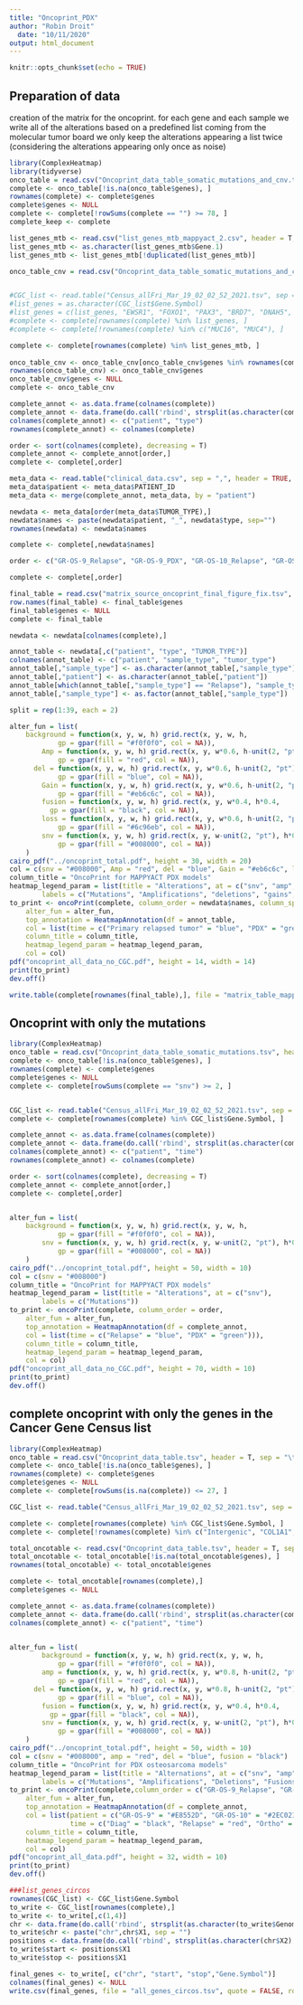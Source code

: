 ```yaml
---
title: "Oncoprint_PDX"
author: "Robin Droit"
  date: "10/11/2020"
output: html_document
---
```


```r
knitr::opts_chunk$set(echo = TRUE)
```

## Preparation of data
creation of the matrix for the oncoprint.
for each gene and each sample we write all of the alterations based on a predefined list coming from the molecular tumor board
we only keep the alterations appearing a list twice (considering the alterations appearing only once as noise)

```r
library(ComplexHeatmap)
library(tidyverse)
onco_table = read.csv("Oncoprint_data_table_somatic_mutations_and_cnv.tsv", header = T, sep = "\t")
complete <- onco_table[!is.na(onco_table$genes), ]
rownames(complete) <- complete$genes
complete$genes <- NULL
complete <- complete[!rowSums(complete == "") >= 78, ]
complete_keep <- complete

list_genes_mtb <- read.csv("list_genes_mtb_mappyact_2.csv", header = T, sep = "\t")
list_genes_mtb <- as.character(list_genes_mtb$Gene.1)
list_genes_mtb <- list_genes_mtb[!duplicated(list_genes_mtb)]

onco_table_cnv = read.csv("Oncoprint_data_table_somatic_mutations_and_cnv.tsv", header = T, sep = "\t")


#CGC_list <- read.table("Census_allFri_Mar_19_02_02_52_2021.tsv", sep = "\t", header = TRUE)
#list_genes = as.character(CGC_list$Gene.Symbol)
#list_genes = c(list_genes, "EWSR1", "FOXO1", "PAX3", "BRD7", "DNAH5", "CCNB3", "CNTD1", "NOTCH3")
#complete <- complete[rownames(complete) %in% list_genes, ]
#complete <- complete[!rownames(complete) %in% c("MUC16", "MUC4"), ]

complete <- complete[rownames(complete) %in% list_genes_mtb, ]
  
onco_table_cnv <- onco_table_cnv[onco_table_cnv$genes %in% rownames(complete), ]
rownames(onco_table_cnv) <- onco_table_cnv$genes
onco_table_cnv$genes <- NULL
complete <- onco_table_cnv

complete_annot <- as.data.frame(colnames(complete))
complete_annot <- data.frame(do.call('rbind', strsplit(as.character(complete_annot$`colnames(complete)`),'_',fixed=TRUE)))
colnames(complete_annot) <- c("patient", "type")
rownames(complete_annot) <- colnames(complete)

order <- sort(colnames(complete), decreasing = T)
complete_annot <- complete_annot[order,]
complete <- complete[,order]

meta_data <- read.table("clinical_data.csv", sep = ",", header = TRUE, fill = T)
meta_data$patient <- meta_data$PATIENT_ID
meta_data <- merge(complete_annot, meta_data, by = "patient")

newdata <- meta_data[order(meta_data$TUMOR_TYPE),]
newdata$names <- paste(newdata$patient, "_", newdata$type, sep="")
rownames(newdata) <- newdata$names

complete <- complete[,newdata$names]

order <- c("GR-OS-9_Relapse", "GR-OS-9_PDX", "GR-OS-10_Relapse", "GR-OS-10_PDX","GR-OS-11_Relapse","GR-OS-11_PDX","GR-OS-12_Relapse","GR-OS-12_PDX", "GR-OS-17_Relapse","GR-OS-17_PDX","GR-OS-18_Relapse","GR-OS-18_PDX","GR-OS-20_Relapse","GR-OS-20_PDX","GR-EW-3_Relapse","GR-EW-3_PDX","GR-EW-5_Relapse","GR-EW-5_PDX", "GR-RMS-1_Relapse", "GR-RMS-1_PDX","GR-RMS-3_Relapse","GR-RMS-3_PDX","GR-RMS-6_Relapse","GR-RMS-6_PDX","GR-RMS-2_Relapse","GR-RMS-2_PDX","GR-RMS-4_Relapse","GR-RMS-4_PDX","GR-RMS-8_Relapse","GR-RMS-8_PDX","GR-RMS-10_Relapse","GR-RMS-10_PDX","GR-RMS-11_Relapse","GR-RMS-11_PDX",	"GR-US-2_Relapse","GR-US-2_PDX","GR-NB-4_Relapse","GR-NB-4_PDX","GR-NB-5_Relapse","GR-NB-5_PDX","GR-NB-7_Relapse","GR-NB-7_PDX","GR-NPB-1_Relapse","GR-NPB-1_PDX","GR-NPB-2_Relapse","GR-NPB-2_PDX","GR-NPB-3_Relapse","GR-NPB-3_PDX","GR-NPB-7_Relapse","GR-NPB-7_PDX","GR-NPB-8_Relapse","GR-NPB-8_PDX","GR-PPB-1_Relapse","GR-PPB-1_PDX","GR-HGG-4_Relapse","GR-HGG-4_PDX","GR-HGG-5_Relapse","GR-HGG-5_PDX","GR-HGG-8_Relapse","GR-HGG-8_PDX","GR-HGG-9_Relapse","GR-HGG-9_PDX","GR-ALCL-1_Relapse","GR-ALCL-1_PDX","GR-BL-1_Relapse","GR-BL-1_PDX","GR-BALL-1_Relapse","GR-BALL-1_PDX","GR-BALL-3_Relapse","GR-BALL-3_PDX","CEA-TALL-1_Relapse","CEA-TALL-1_PDX","CEA-TALL-2_Relapse","CEA-TALL-2_PDX","CEA-TALL-3_Relapse","CEA-TALL-3_PDX","CEA-TALL-5_Relapse","CEA-TALL-5_PDX")

complete <- complete[,order]

final_table = read.csv("matrix_source_oncoprint_final_figure_fix.tsv", header = T, sep = "\t")
row.names(final_table) <- final_table$genes
final_table$genes <- NULL
complete <- final_table

newdata <- newdata[colnames(complete),]

annot_table <- newdata[,c("patient", "type", "TUMOR_TYPE")]
colnames(annot_table) <- c("patient", "sample_type", "tumor_type")
annot_table[,"sample_type"] <- as.character(annot_table[,"sample_type"])
annot_table[,"patient"] <- as.character(annot_table[,"patient"])
annot_table[which(annot_table[,"sample_type"] == "Relapse"), "sample_type"] = "Primary relapsed tumor"
annot_table[,"sample_type"] <- as.factor(annot_table[,"sample_type"])

split = rep(1:39, each = 2)

alter_fun = list(
    background = function(x, y, w, h) grid.rect(x, y, w, h, 
			gp = gpar(fill = "#f0f0f0", col = NA)),
		Amp = function(x, y, w, h) grid.rect(x, y, w*0.6, h-unit(2, "pt"), 
			gp = gpar(fill = "red", col = NA)),
	  del = function(x, y, w, h) grid.rect(x, y, w*0.6, h-unit(2, "pt"), 
			gp = gpar(fill = "blue", col = NA)),
		Gain = function(x, y, w, h) grid.rect(x, y, w*0.6, h-unit(2, "pt"), 
			gp = gpar(fill = "#eb6c6c", col = NA)),
		fusion = function(x, y, w, h) grid.rect(x, y, w*0.4, h*0.4,
		  gp = gpar(fill = "black", col = NA)),
		loss = function(x, y, w, h) grid.rect(x, y, w*0.6, h-unit(2, "pt"), 
			gp = gpar(fill = "#6c96eb", col = NA)),
		snv = function(x, y, w, h) grid.rect(x, y, w-unit(2, "pt"), h*0.33, 
			gp = gpar(fill = "#008000", col = NA))
	)
cairo_pdf("../oncoprint_total.pdf", height = 30, width = 20)
col = c(snv = "#008000", Amp = "red", del = "blue", Gain = "#eb6c6c", loss = "#6c96eb", fusion = "black")
column_title = "OncoPrint for MAPPYACT PDX models"
heatmap_legend_param = list(title = "Alterations", at = c("snv", "amp", "del", "gain", "loss", "fusion"), 
		labels = c("Mutations", "Amplifications", "deletions", "gains", "loss", "fusions"))
to_print <- oncoPrint(complete, column_order = newdata$names, column_split = split,
	alter_fun = alter_fun,
	top_annotation = HeatmapAnnotation(df = annot_table,
    col = list(time = c("Primary relapsed tumor" = "blue", "PDX" = "green"))),
	column_title = column_title,
	heatmap_legend_param = heatmap_legend_param,
	col = col)
pdf("oncoprint_all_data_no_CGC.pdf", height = 14, width = 14)
print(to_print)
dev.off()

write.table(complete[rownames(final_table),], file = "matrix_table_mappyacts_PDX.tsv", sep = "\t", quote = F)
```


## Oncoprint with only the mutations

```r
library(ComplexHeatmap)
onco_table = read.csv("Oncoprint_data_table_somatic_mutations.tsv", header = T, sep = "\t")
complete <- onco_table[!is.na(onco_table$genes), ]
rownames(complete) <- complete$genes
complete$genes <- NULL
complete <- complete[rowSums(complete == "snv") >= 2, ]


CGC_list <- read.table("Census_allFri_Mar_19_02_02_52_2021.tsv", sep = "\t", header = TRUE)
complete <- complete[rownames(complete) %in% CGC_list$Gene.Symbol, ]

complete_annot <- as.data.frame(colnames(complete))
complete_annot <- data.frame(do.call('rbind', strsplit(as.character(complete_annot$`colnames(complete)`),'_',fixed=TRUE)))
colnames(complete_annot) <- c("patient", "time")
rownames(complete_annot) <- colnames(complete)

order <- sort(colnames(complete), decreasing = T)
complete_annot <- complete_annot[order,]
complete <- complete[,order]


alter_fun = list(
    background = function(x, y, w, h) grid.rect(x, y, w, h, 
			gp = gpar(fill = "#f0f0f0", col = NA)),
		snv = function(x, y, w, h) grid.rect(x, y, w-unit(2, "pt"), h*0.33, 
			gp = gpar(fill = "#008000", col = NA))
	)
cairo_pdf("../oncoprint_total.pdf", height = 50, width = 10)
col = c(snv = "#008000")
column_title = "OncoPrint for MAPPYACT PDX models"
heatmap_legend_param = list(title = "Alterations", at = c("snv"), 
		labels = c("Mutations"))
to_print <- oncoPrint(complete, column_order = order,
	alter_fun = alter_fun,
	top_annotation = HeatmapAnnotation(df = complete_annot,
    col = list(time = c("Relapse" = "blue", "PDX" = "green"))),
	column_title = column_title,
	heatmap_legend_param = heatmap_legend_param,
	col = col)
pdf("oncoprint_all_data_no_CGC.pdf", height = 70, width = 10)
print(to_print)
dev.off()
```


## complete oncoprint with only the genes in the Cancer Gene Census list

```r
library(ComplexHeatmap)
onco_table = read.csv("Oncoprint_data_table.tsv", header = T, sep = "\t", na.strings=c("","NA"))
complete <- onco_table[!is.na(onco_table$genes), ]
rownames(complete) <- complete$genes
complete$genes <- NULL
complete <- complete[rowSums(is.na(complete)) <= 27, ]

CGC_list <- read.table("Census_allFri_Mar_19_02_02_52_2021.tsv", sep = "\t", header = TRUE)

complete <- complete[rownames(complete) %in% CGC_list$Gene.Symbol, ]
complete <- complete[!rownames(complete) %in% c("Intergenic", "COL1A1", "COL3A1"), ]

total_oncotable <- read.csv("Oncoprint_data_table.tsv", header = T, sep = "\t", na.strings = c("", "NA"))
total_oncotable <- total_oncotable[!is.na(total_oncotable$genes), ]
rownames(total_oncotable) <- total_oncotable$genes

complete <- total_oncotable[rownames(complete),]
complete$genes <- NULL

complete_annot <- as.data.frame(colnames(complete))
complete_annot <- data.frame(do.call('rbind', strsplit(as.character(complete_annot$`colnames(complete)`),'_',fixed=TRUE)))
colnames(complete_annot) <- c("patient", "time")


alter_fun = list(
		background = function(x, y, w, h) grid.rect(x, y, w, h, 
			gp = gpar(fill = "#f0f0f0", col = NA)),
		amp = function(x, y, w, h) grid.rect(x, y, w*0.8, h-unit(2, "pt"), 
			gp = gpar(fill = "red", col = NA)),
	  del = function(x, y, w, h) grid.rect(x, y, w*0.8, h-unit(2, "pt"), 
			gp = gpar(fill = "blue", col = NA)),
		fusion = function(x, y, w, h) grid.rect(x, y, w*0.4, h*0.4,
		  gp = gpar(fill = "black", col = NA)),
		snv = function(x, y, w, h) grid.rect(x, y, w-unit(2, "pt"), h*0.33, 
			gp = gpar(fill = "#008000", col = NA))
	)
cairo_pdf("../oncoprint_total.pdf", height = 50, width = 10)
col = c(snv = "#008000", amp = "red", del = "blue", fusion = "black")
column_title = "OncoPrint for PDX osteosarcoma models"
heatmap_legend_param = list(title = "Alternations", at = c("snv", "amp", "del", "fusion"), 
		labels = c("Mutations", "Amplifications", "Deletions", "Fusions"))
to_print <- oncoPrint(complete,column_order = c("GR-OS-9_Relapse", "GR-OS-9_PDX", "GR-OS-10_Relapse", "GR-OS-10_PDX","GR-OS-11_Relapse","GR-OS-11_PDX","GR-OS-12_Relapse","GR-OS-12_PDX", "GR-OS-17_Relapse","GR-OS-17_PDX","GR-OS-18_Relapse","GR-OS-18_PDX","GR-OS-20_Relapse","GR-OS-20_PDX"),
	alter_fun = alter_fun,
	top_annotation = HeatmapAnnotation(df = complete_annot,
    col = list(patient = c("GR-OS-9" = "#E8552D", "GR-OS-10" = "#2EC021", "GR-OS-11" = "#1F445C", "GR-OS-12" = "#D48B57", "GR-OS-17" = "#824587", "GR-OS-18" = "#ADA49E", "GR-OS-20" = "#4A9AD3"),
               time = c("Diag" = "black", "Relapse" = "red", "Ortho" = "blue", "Ortho.meta" = "blue", "Sc" = "green"))),
	column_title = column_title,
	heatmap_legend_param = heatmap_legend_param,
	col = col)
pdf("oncoprint_all_data.pdf", height = 32, width = 10)
print(to_print)
dev.off()

###list_genes_circos
rownames(CGC_list) <- CGC_list$Gene.Symbol
to_write <- CGC_list[rownames(complete),]
to_write <- to_write[,c(1,4)]
chr <- data.frame(do.call('rbind', strsplit(as.character(to_write$Genome.Location), split = ":", fixed = TRUE)))
to_write$chr <- paste("chr",chr$X1, sep = "")
positions <- data.frame(do.call('rbind', strsplit(as.character(chr$X2), split = "-", fixed = TRUE)))
to_write$start <- positions$X1
to_write$stop <- positions$X1

final_genes <- to_write[, c("chr", "start", "stop","Gene.Symbol")]
colnames(final_genes) <- NULL
write.csv(final_genes, file = "all_genes_circos.tsv", quote = FALSE, row.names = FALSE, col.names = FALSE)
```